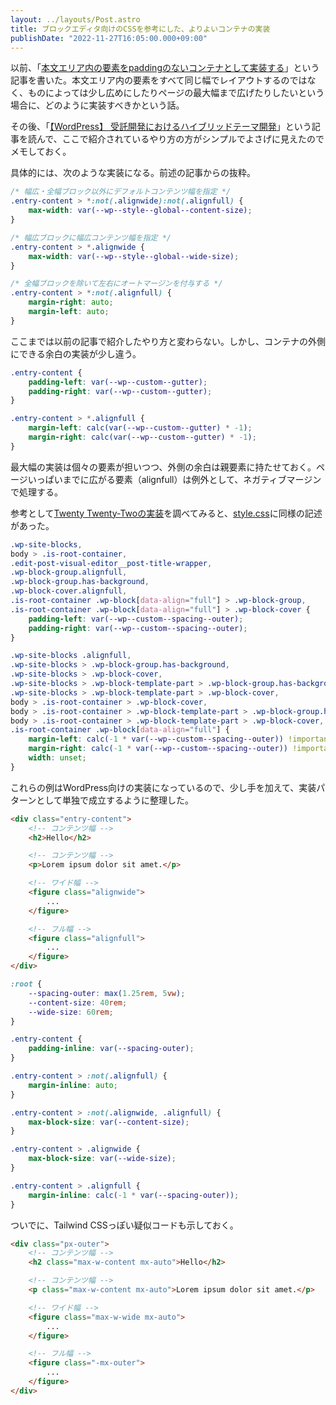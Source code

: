 ```yaml
---
layout: ../layouts/Post.astro
title: ブロックエディタ向けのCSSを参考にした、よりよいコンテナの実装
publishDate: "2022-11-27T16:05:00.000+09:00"
---
```


以前、「[本文エリア内の要素をpaddingのないコンテナとして実装する](/2022-07-31-container-with-no-padding)」という記事を書いた。本文エリア内の要素をすべて同じ幅でレイアウトするのではなく、ものによっては少し広めにしたりページの最大幅まで広げたりしたいという場合に、どのように実装すべきかという話。

その後、「[【WordPress】 受託開発におけるハイブリッドテーマ開発](https://qiita.com/TetsuakiHamano/items/4166dd093e2ba03c57d7)」という記事を読んで、ここで紹介されているやり方の方がシンプルでよさげに見えたのでメモしておく。

具体的には、次のような実装になる。前述の記事からの抜粋。

```css
/* 幅広・全幅ブロック以外にデフォルトコンテンツ幅を指定 */
.entry-content > *:not(.alignwide):not(.alignfull) {
	max-width: var(--wp--style--global--content-size);
}

/* 幅広ブロックに幅広コンテンツ幅を指定 */
.entry-content > *.alignwide {
	max-width: var(--wp--style--global--wide-size);
}

/* 全幅ブロックを除いて左右にオートマージンを付与する */
.entry-content > *:not(.alignfull) {
	margin-right: auto;
	margin-left: auto;
}
```

ここまでは以前の記事で紹介したやり方と変わらない。しかし、コンテナの外側にできる余白の実装が少し違う。

```css
.entry-content {
	padding-left: var(--wp--custom--gutter);
	padding-right: var(--wp--custom--gutter);
}

.entry-content > *.alignfull {
	margin-left: calc(var(--wp--custom--gutter) * -1);
	margin-right: calc(var(--wp--custom--gutter) * -1);
}
```

最大幅の実装は個々の要素が担いつつ、外側の余白は親要素に持たせておく。ページいっぱいまでに広がる要素（alignfull）は例外として、ネガティブマージンで処理する。

参考として[Twenty Twenty-Twoの実装](https://github.com/WordPress/wordpress-develop/tree/trunk/src/wp-content/themes/twentytwentytwo)を調べてみると、[style.css](https://github.com/WordPress/wordpress-develop/blob/trunk/src/wp-content/themes/twentytwentytwo/style.css)に同様の記述があった。

```css
.wp-site-blocks,
body > .is-root-container,
.edit-post-visual-editor__post-title-wrapper,
.wp-block-group.alignfull,
.wp-block-group.has-background,
.wp-block-cover.alignfull,
.is-root-container .wp-block[data-align="full"] > .wp-block-group,
.is-root-container .wp-block[data-align="full"] > .wp-block-cover {
	padding-left: var(--wp--custom--spacing--outer);
	padding-right: var(--wp--custom--spacing--outer);
}

.wp-site-blocks .alignfull,
.wp-site-blocks > .wp-block-group.has-background,
.wp-site-blocks > .wp-block-cover,
.wp-site-blocks > .wp-block-template-part > .wp-block-group.has-background,
.wp-site-blocks > .wp-block-template-part > .wp-block-cover,
body > .is-root-container > .wp-block-cover,
body > .is-root-container > .wp-block-template-part > .wp-block-group.has-background,
body > .is-root-container > .wp-block-template-part > .wp-block-cover,
.is-root-container .wp-block[data-align="full"] {
	margin-left: calc(-1 * var(--wp--custom--spacing--outer)) !important;
	margin-right: calc(-1 * var(--wp--custom--spacing--outer)) !important;
	width: unset;
}
```

これらの例はWordPress向けの実装になっているので、少し手を加えて、実装パターンとして単独で成立するように整理した。

```html
<div class="entry-content">
	<!-- コンテンツ幅 -->
	<h2>Hello</h2>

	<!-- コンテンツ幅 -->
	<p>Lorem ipsum dolor sit amet.</p>

	<!-- ワイド幅 -->
	<figure class="alignwide">
		...
	</figure>

	<!-- フル幅 -->
	<figure class="alignfull">
		...
	</figure>
</div>
```

```css
:root {
	--spacing-outer: max(1.25rem, 5vw);
	--content-size: 40rem;
	--wide-size: 60rem;
}

.entry-content {
	padding-inline: var(--spacing-outer);
}

.entry-content > :not(.alignfull) {
	margin-inline: auto;
}

.entry-content > :not(.alignwide, .alignfull) {
	max-block-size: var(--content-size);
}

.entry-content > .alignwide {
	max-block-size: var(--wide-size);
}

.entry-content > .alignfull {
	margin-inline: calc(-1 * var(--spacing-outer));
}
```

ついでに、Tailwind CSSっぽい疑似コードも示しておく。

```html
<div class="px-outer">
	<!-- コンテンツ幅 -->
	<h2 class="max-w-content mx-auto">Hello</h2>

	<!-- コンテンツ幅 -->
	<p class="max-w-content mx-auto">Lorem ipsum dolor sit amet.</p>

	<!-- ワイド幅 -->
	<figure class="max-w-wide mx-auto">
		...
	</figure>

	<!-- フル幅 -->
	<figure class="-mx-outer">
		...
	</figure>
</div>
```
